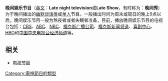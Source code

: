 {{expand|time=2015-07-22T02:23:48+00:00}}
{{unreferenced|time=2015-07-22T02:23:48+00:00}}
'''晚间娱乐节目'''（[[英文|英文]]：'''Late night television'''或'''Late Show'''，有时称为：'''晚间秀'''）为于晚间播出的[[幽默|幽默]][[谈话类|谈话类]]或[[单人|单人]]节目。一般播出时间为周末或周日的晚上9点以后。晚间娱乐节目一般为熬夜者或者失眠者准备，目前，播放晚间娱乐节目的电视台包括：[[CBS|CBS]]、[[美國廣播公司|ABC]]、[[NBC|NBC]]、[[福克斯广播公司|福克斯广播公司]]、[[福克斯新闻频道|福克斯新闻频道]]、[[喜剧中心|喜剧中心]]、[[HBO|HBO]]和[[中国中央电视台经济频道|中国中央电视台经济频道]]等。
== 相关 ==
*[[电视节目|电视节目]]

[[Category:電視節目的類型|Category:電視節目的類型]]